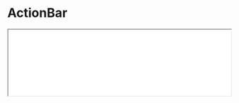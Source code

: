 # ActionBar

<iframe className="comp-preview"
  src="/prismal-react/showcase/iframe.html?globals=&args=&id=commons-actionbar--docs&viewMode=docs"
  width="100%"
/>